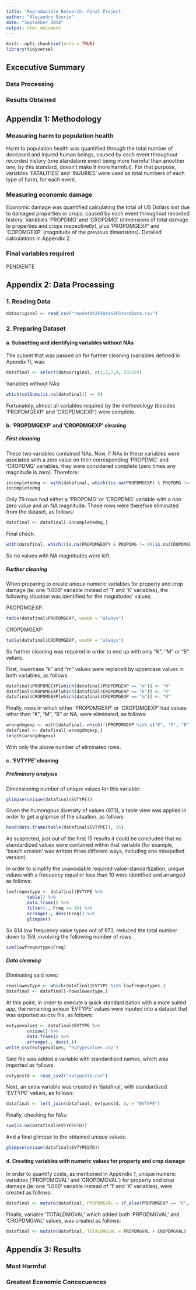 ```yaml
---
title: 'Reproducible Research: Final Project'
author: "Alejandro Osorio"
date: "September 2018"
output: html_document
---
```


```r
knitr::opts_chunk$set(echo = TRUE)
library(tidyverse)
```

## Excecutive Summary

### Data Processing

### Results Obtained

## Appendix 1: Methodology

### Measuring harm to population health

Harm to population health was quantified through the total number of deceased and injured human beings, caused by each event throughout recorded history (one standalone event being more harmful than anoother one, by this standard, doesn't make it more harmful).  For that purpose, variables 'FATALITIES' and 'INJURIES' were used as total numbers of each type of harm, for each event.

### Measuring economic damage

Economic damage was quantified calculating the total of US Dollars lost due to damaged properties or crops, caused by each event throughout recorded history.  Variables 'PROPDMG' and 'CROPDMG' (dimensions of total damage to properties and crops respectivelly), plus 'PROPDMGEXP' and 'COPDMGEXP' (magnitude of the previous dimensions).  Detailed calculations in Appendix 2.

### Final variables required

PENDIENTE

## Appendix 2: Data Processing

### 1. Reading Data
```r
dataoriginal <- read_csv("repdata%2Fdata%2FStormData.csv")
```

### 2. Preparing Dataset

#### a. Subsetting and identifying variables without NAs

The subset that was passed on for further cleaning (variables defined in Apendix 1), was:
```r
datafinal <- select(dataoriginal, c(2,5,7,8, 23:28))
```

Variables without NAs:
```r
which(colSums(is.na(datafinal)) == 0)
```

Fortunately, almost all variables required by the methodology (besides 'PROPDMGEXP' and 'CROPDMGEXP') were complete.

#### b. 'PROPDMGEXP' and 'CROPDMGEXP' cleaning

##### First cleaning

These two variables contained NAs.  Now, if NAs in these variables were asociated with a zero value on their corresponding 'PROPDMG' and 'CROPDMG' variables, they were considered complete (zero times any magnitude is zero). Therefore: 

```r
incompletedmg <- with(datafinal, which((is.na(PROPDMGEXP) & PROPDMG != 0) | (is.na(CROPDMGEXP) & CROPDMG != 0))) 
incompletedmg
```

Only 79 rows had either a 'PROPDMG' or 'CROPDMG' variable with a non zero value and an NA magnitude.  These rows were therefore eliminated from the dataset, as follows:

```r
datafinal <- datafinal[-incompletedmg,]
```

Final check:
```r
with(datafinal, which((is.na(PROPDMGEXP) & PROPDMG != 0)|is.na(CROPDMGEXP) & CROPDMG != 0))
```

So no values with NA magnitudes were left.

##### Further cleaning

When preparing to create unique numeric variables for property and crop damage (ie: one '1.000' variable instead of '1' and 'K' variables), the following situation was identified for the magnitudes' values:

PROPDMGEXP:
```r
table(datafinal$PROPDMGEXP, useNA = "always")
```

CROPDMGEXP:
```r
table(datafinal$CROPDMGEXP, useNA = "always")
```

So further cleaning was required in order to end up with only "K", "M" or "B" values.

First, lowercase "k" and "m" values were replaced by uppercase values in both variables, as follows:
```r
datafinal$PROPDMGEXP[which(datafinal$PROPDMGEXP == "m")] <- "M"
datafinal$CROPDMGEXP[which(datafinal$CROPDMGEXP == "k")] <- "K"
datafinal$CROPDMGEXP[which(datafinal$CROPDMGEXP == "m")] <- "M"
```

Finally, rows in which either 'PROPDMGEXP' or 'CROPDMGEXP' had values other than "K", "M", "B" or NA, were eliminated, as follows:
```r
wrongdmgexp <- with(datafinal, which(!(PROPDMGEXP %in% c("K", "M", "B", NA)) | !(CROPDMGEXP %in% c("K", "M", "B", NA))))
datafinal <- datafinal[-wrongdmgexp,]
length(wrongdmgexp)
```

With only the above number of eliminated rows.

#### c. 'EVTYPE' cleaning

##### Preliminary analysis

Dimensioning number of unique values for this variable:
```r
glimpse(unique(datafinal$EVTYPE))
```

Given the humongous diversity of values (973), a table view was applied in order to get a glipmse of the situation, as follows:
```r
head(data.frame(table(datafinal$EVTYPE)), 15)
```

As suspected, just out of the first 15 results it could be concluded that no standardized values were contained within that variable (for example, 'beach erosion' was written three different ways, including one misspelled version).

In order to simplify the unavoidable required value-standartization, unique values with a frecuency equal or less than 10 were identified and arranged as follows:
```r
lowfreqevtype <- datafinal$EVTYPE %>%
        table() %>%
        data.frame() %>%
        filter(., Freq <= 10) %>%
        arrange(., desc(Freq)) %>%
        glimpse()
```

So 814 low frequency value types out of 973, reduced the total number down to 159, involving the following number of rows:
```r
sum(lowfreqevtype$Freq)
```

##### Data cleaning

Eliminating said rows:
```r
rowslowevtype <- which(datafinal$EVTYPE %in% lowfreqevtype$.)
datafinal <- datafinal[-rowslowevtype,]
```

At this point, in order to execute a quick standardization with a more suited app, the remaining unique 'EVTYPE' values were inputed into a dataset that was exported as csv file, as follows:
```r
evtypevalues <- datafinal$EVTYPE %>%
        unique() %>%
        data.frame() %>%
        arrange(., desc(.))
write_csv(evtypevalues, "evtypevalues.csv")
```

Said file was added a variable with standardized names, which was imported as follows:
```r
evtypestd <- read_csv2("evtypestd.csv")
```

Next, an extra variable was created in 'datafinal', with standardized 'EVTYPE' values, as follows:
```r
datafinal <- left_join(datafinal, evtypestd, by = "EVTYPE")
```

Finally, checking for NAs:
```r
sum(is.na(datafinal$EVTYPESTD))
```

And a final glimpse to the obtained unique values:
```r
glimpse(unique(datafinal$EVTYPESTD))
```

#### d. Creating variables with numeric values for property and crop damage

In order to quantify costs, as mentioned in Appendix 1, unique numeric variables ('PROPDMGVAL' and 'CROPDMGVAL') for property and crop damage (ie: one '1.000' variable instead of '1' and 'K' variables), were created as follows:
```r
datafinal <- mutate(datafinal, PROPDMGVAL = if_else(PROPDMGEXP == "K", PROPDMG * 1000, if_else(PROPDMGEXP == "M", PROPDMG * 1000000, if_else(PROPDMGEXP == "B", PROPDMG * 1000000000, 0)), 0), CROPDMGVAL = if_else(CROPDMGEXP == "K", CROPDMG * 1000, if_else(CROPDMGEXP == "M", CROPDMG * 1000000, if_else(CROPDMGEXP == "B", CROPDMG * 1000000000, 0)),0))
```

Finally, variable 'TOTALDMGVAL' which added both 'PRPODMGVAL' and 'CROPDMGVAL' values, was created as follows:
```r
datafinal <- mutate(datafinal, TOTALDMGVAL = PROPDMGVAL + CROPDMGVAL)
```

## Appendix 3: Results

### Most Harmful

### Greatest Economic Concecuences
